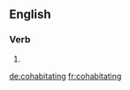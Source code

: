 
==English==

===Verb===
{{head|en|present participle}}

# {{present participle of|cohabitate|lang=en|nocat=1}}

[[de:cohabitating]]
[[fr:cohabitating]]